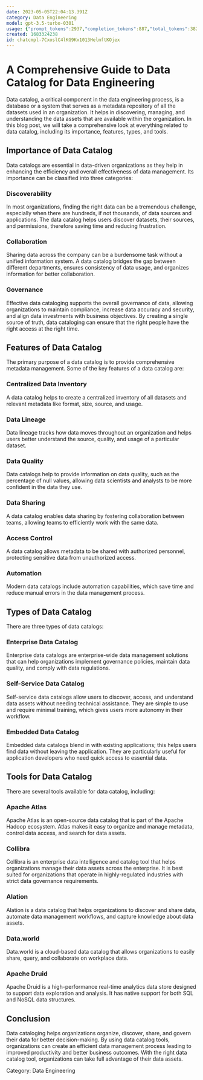 ```yaml
---
date: 2023-05-05T22:04:13.391Z
category: Data Engineering
model: gpt-3.5-turbo-0301
usage: {"prompt_tokens":2937,"completion_tokens":887,"total_tokens":3824}
created: 1683324238
id: chatcmpl-7CxoslC4lKG9Kx1013HelmftKOjex
---
```


# A Comprehensive Guide to Data Catalog for Data Engineering

Data catalog, a critical component in the data engineering process, is a database or a system that serves as a metadata repository of all the datasets used in an organization. It helps in discovering, managing, and understanding the data assets that are available within the organization. In this blog post, we will take a comprehensive look at everything related to data catalog, including its importance, features, types, and tools.

## Importance of Data Catalog

Data catalogs are essential in data-driven organizations as they help in enhancing the efficiency and overall effectiveness of data management. Its importance can be classified into three categories:

### Discoverability

In most organizations, finding the right data can be a tremendous challenge, especially when there are hundreds, if not thousands, of data sources and applications. The data catalog helps users discover datasets, their sources, and permissions, therefore saving time and reducing frustration.

### Collaboration

Sharing data across the company can be a burdensome task without a unified information system. A data catalog bridges the gap between different departments, ensures consistency of data usage, and organizes information for better collaboration.

### Governance

Effective data cataloging supports the overall governance of data, allowing organizations to maintain compliance, increase data accuracy and security, and align data investments with business objectives. By creating a single source of truth, data cataloging can ensure that the right people have the right access at the right time.

## Features of Data Catalog

The primary purpose of a data catalog is to provide comprehensive metadata management. Some of the key features of a data catalog are:

### Centralized Data Inventory

A data catalog helps to create a centralized inventory of all datasets and relevant metadata like format, size, source, and usage.

### Data Lineage

Data lineage tracks how data moves throughout an organization and helps users better understand the source, quality, and usage of a particular dataset.

### Data Quality

Data catalogs help to provide information on data quality, such as the percentage of null values, allowing data scientists and analysts to be more confident in the data they use.

### Data Sharing

A data catalog enables data sharing by fostering collaboration between teams, allowing teams to efficiently work with the same data.

### Access Control

A data catalog allows metadata to be shared with authorized personnel, protecting sensitive data from unauthorized access.

### Automation

Modern data catalogs include automation capabilities, which save time and reduce manual errors in the data management process.

## Types of Data Catalog

There are three types of data catalogs:

### Enterprise Data Catalog

Enterprise data catalogs are enterprise-wide data management solutions that can help organizations implement governance policies, maintain data quality, and comply with data regulations.

### Self-Service Data Catalog

Self-service data catalogs allow users to discover, access, and understand data assets without needing technical assistance. They are simple to use and require minimal training, which gives users more autonomy in their workflow.

### Embedded Data Catalog

Embedded data catalogs blend in with existing applications; this helps users find data without leaving the application. They are particularly useful for application developers who need quick access to essential data.

## Tools for Data Catalog

There are several tools available for data catalog, including:

### Apache Atlas

Apache Atlas is an open-source data catalog that is part of the Apache Hadoop ecosystem. Atlas makes it easy to organize and manage metadata, control data access, and search for data assets.

### Collibra

Collibra is an enterprise data intelligence and catalog tool that helps organizations manage their data assets across the enterprise. It is best suited for organizations that operate in highly-regulated industries with strict data governance requirements.

### Alation

Alation is a data catalog that helps organizations to discover and share data, automate data management workflows, and capture knowledge about data assets.

### Data.world

Data.world is a cloud-based data catalog that allows organizations to easily share, query, and collaborate on workplace data.

### Apache Druid

Apache Druid is a high-performance real-time analytics data store designed to support data exploration and analysis. It has native support for both SQL and NoSQL data structures.

## Conclusion

Data cataloging helps organizations organize, discover, share, and govern their data for better decision-making. By using data catalog tools, organizations can create an efficient data management process leading to improved productivity and better business outcomes. With the right data catalog tool, organizations can take full advantage of their data assets.

Category: Data Engineering